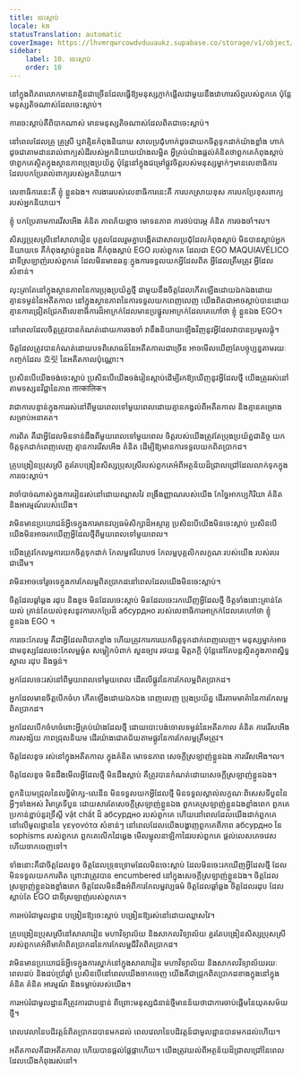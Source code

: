 ```yaml
---
title: ចេះស្តាប់
locale: km
statusTranslation: automatic
coverImage: https://lhvmrqwrcowdvduuaukz.supabase.co/storage/v1/object/public/strapi-uploads/small_cover-educacion-fundamental.webp-2d51a7828a2b1309555be27f7e2a61a0.webp
sidebar:
    label: 10. ចេះស្តាប់
    order: 10
---
```

នៅក្នុងពិភពលោកមានវាគ្មិនជាច្រើនដែលធ្វើឱ្យមនុស្សភ្ញាក់ផ្អើលជាមួយនឹងវោហារស័ព្ទរបស់ពួកគេ ប៉ុន្តែមនុស្សតិចណាស់ដែលចេះស្តាប់។

ការចេះស្តាប់គឺពិបាកណាស់ មានមនុស្សតិចណាស់ដែលពិតជាចេះស្តាប់។

នៅពេលដែលគ្រូ គ្រូស្រី ឬវាគ្មិនកំពុងនិយាយ សាលប្រជុំហាក់ដូចជាយកចិត្តទុកដាក់យ៉ាងខ្លាំង ហាក់ដូចជាតាមដានរាល់ពាក្យសំដីរបស់អ្នកនិយាយយ៉ាងលម្អិត អ្វីគ្រប់យ៉ាងផ្តល់គំនិតថាពួកគេកំពុងស្តាប់ ថាពួកគេស្ថិតក្នុងស្ថានភាពប្រុងប្រយ័ត្ន ប៉ុន្តែនៅក្នុងជម្រៅផ្លូវចិត្តរបស់មនុស្សម្នាក់ៗមានលេខាធិការដែលបកប្រែរាល់ពាក្យរបស់អ្នកនិយាយ។

លេខាធិការនេះគឺ ខ្ញុំ ខ្លួនឯង។ ការងាររបស់លេខាធិការនេះគឺ ការបកស្រាយខុស ការបកប្រែខុសពាក្យរបស់អ្នកនិយាយ។

ខ្ញុំ បកប្រែតាមការរើសអើង គំនិត ភាពភ័យខ្លាច មោទនភាព ការថប់បារម្ភ គំនិត ការចងចាំ។ល។

សិស្សប្រុសស្រីនៅសាលារៀន បុគ្គលដែលរួមគ្នាបង្កើតជាសាលប្រជុំដែលកំពុងស្តាប់ មិនបានស្តាប់អ្នកនិយាយទេ គឺកំពុងស្តាប់ខ្លួនឯង គឺកំពុងស្តាប់ EGO របស់ពួកគេ ដែលជា EGO MAQUIAVÉLICO ជាទីស្រឡាញ់របស់ពួកគេ ដែលមិនមានឆន្ទៈក្នុងការទទួលយកអ្វីដែលពិត អ្វីដែលត្រឹមត្រូវ អ្វីដែលសំខាន់។

លុះត្រាតែនៅក្នុងស្ថានភាពនៃការប្រុងប្រយ័ត្នថ្មី ជាមួយនឹងចិត្តដែលកើតឡើងដោយឯកឯងដោយគ្មានទម្ងន់នៃអតីតកាល នៅក្នុងស្ថានភាពនៃការទទួលយកពេញលេញ យើងពិតជាអាចស្តាប់បានដោយគ្មានការជ្រៀតជ្រែកពីលេខាធិការដ៏អាក្រក់ដែលមានប្រផ្នូលអាក្រក់ដែលគេហៅថា ខ្ញុំ ខ្លួនឯង EGO។

នៅពេលដែលចិត្តត្រូវបានកំណត់ដោយការចងចាំ វានឹងនិយាយឡើងវិញនូវអ្វីដែលវាបានប្រមូលផ្ដុំ។

ចិត្តដែលត្រូវបានកំណត់ដោយបទពិសោធន៍នៃអតីតកាលជាច្រើន អាចមើលឃើញតែបច្ចុប្បន្នតាមរយៈកញ្ចក់ដែល 흐릿 នៃអតីតកាលប៉ុណ្ណោះ។

ប្រសិនបើយើងចង់ចេះស្តាប់ ប្រសិនបើយើងចង់រៀនស្តាប់ដើម្បីរកឱ្យឃើញនូវអ្វីដែលថ្មី យើងត្រូវរស់នៅតាមទស្សនវិជ្ជានៃភាព तात्कालिक។

វាជាការបន្ទាន់ក្នុងការរស់នៅពីមួយពេលទៅមួយពេលដោយគ្មានកង្វល់ពីអតីតកាល និងគ្មានគម្រោងសម្រាប់អនាគត។

ការពិត គឺជាអ្វីដែលមិនទាន់ដឹងពីមួយពេលទៅមួយពេល ចិត្តរបស់យើងត្រូវតែប្រុងប្រយ័ត្នជានិច្ច យកចិត្តទុកដាក់ពេញលេញ គ្មានការរើសអើង គំនិត ដើម្បីឱ្យមានការទទួលយកពិតប្រាកដ។

គ្រូបង្រៀនប្រុសស្រី គួរតែបង្រៀនសិស្សប្រុសស្រីរបស់ពួកគេអំពីអត្ថន័យដ៏ជ្រាលជ្រៅដែលលាក់ទុកក្នុងការចេះស្តាប់។

វាចាំបាច់ណាស់ក្នុងការរៀនរស់នៅដោយឈ្លាសវៃ ពង្រឹងញ្ញាណរបស់យើង កែច្នៃអាកប្បកិរិយា គំនិត និងអារម្មណ៍របស់យើង។

វាមិនមានប្រយោជន៍អ្វីទេក្នុងការមានវប្បធម៌សិក្សាដ៏អស្ចារ្យ ប្រសិនបើយើងមិនចេះស្តាប់ ប្រសិនបើយើងមិនអាចរកឃើញអ្វីដែលថ្មីពីមួយពេលទៅមួយពេល។

យើងត្រូវកែលម្អការយកចិត្តទុកដាក់ កែលម្អឥរិយាបថ កែលម្អបុគ្គលិកលក្ខណៈរបស់យើង របស់របរជាដើម។

វាមិនអាចទៅរួចទេក្នុងការកែលម្អពិតប្រាកដនៅពេលដែលយើងមិនចេះស្តាប់។

ចិត្តដែលឆ្គាំឆ្គង រដុប និងខូច មិនដែលចេះស្តាប់ មិនដែលចេះរកឃើញអ្វីដែលថ្មី ចិត្តទាំងនោះគ្រាន់តែយល់ គ្រាន់តែយល់ខុសនូវការបកប្រែដ៏ абсурдно របស់លេខាធិការអាក្រក់ដែលគេហៅថា ខ្ញុំ ខ្លួនឯង EGO ។

ការចេះកែលម្អ គឺជាអ្វីដែលពិបាកខ្លាំង ហើយត្រូវការការយកចិត្តទុកដាក់ពេញលេញ។ មនុស្សម្នាក់អាចជាមនុស្សដែលចេះកែលម្អម៉ូត សម្លៀកបំពាក់ សួនច្បារ រថយន្ត មិត្តភក្តិ ប៉ុន្តែនៅតែបន្តស្ថិតក្នុងភាពស្និទ្ធស្នាល រដុប និងធ្ងន់។

អ្នកដែលចេះរស់នៅពីមួយពេលទៅមួយពេល ដើរលើផ្លូវនៃការកែលម្អពិតប្រាកដ។

អ្នកដែលមានចិត្តបើកចំហ កើតឡើងដោយឯកឯង ពេញលេញ ប្រុងប្រយ័ត្ន ដើរតាមមាគ៌ានៃការកែលម្អពិតប្រាកដ។

អ្នកដែលបើកចំហចំពោះអ្វីគ្រប់យ៉ាងដែលថ្មី ដោយបោះបង់ចោលទម្ងន់នៃអតីតកាល គំនិត ការរើសអើង ការសង្ស័យ ភាពជ្រុលនិយម ដើរយ៉ាងជោគជ័យតាមផ្លូវនៃការកែលម្អត្រឹមត្រូវ។

ចិត្តដែលខូច រស់នៅក្នុងអតីតកាល ក្នុងគំនិត មោទនភាព សេចក្តីស្រឡាញ់ខ្លួនឯង ការរើសអើង។ល។

ចិត្តដែលខូច មិនដឹងមើលអ្វីដែលថ្មី មិនដឹងស្តាប់ គឺត្រូវបានកំណត់ដោយសេចក្តីស្រឡាញ់ខ្លួនឯង។

ពួកនិយមជ្រុលនៃលទ្ធិម៉ាក្ស-លេនីន មិនទទួលយកអ្វីដែលថ្មី មិនទទួលស្គាល់លក្ខណៈពិសេសទីបួននៃអ្វីៗទាំងអស់ វិមាត្រទីបួន ដោយសារតែសេចក្តីស្រឡាញ់ខ្លួនឯង ពួកគេស្រឡាញ់ខ្លួនឯងខ្លាំងពេក ពួកគេប្រកាន់ខ្ជាប់នូវទ្រឹស្តី vật chất ដ៏ абсурдно របស់ពួកគេ ហើយនៅពេលដែលយើងដាក់ពួកគេនៅលើមូលដ្ឋាននៃ γεγονότα សំខាន់ៗ នៅពេលដែលយើងបង្ហាញពួកគេពីភាព абсурдно នៃ sophisms របស់ពួកគេ ពួកគេលើកដៃឆ្វេង មើលម្ជុលនាឡិកាដៃរបស់ពួកគេ ផ្តល់លេសគេចវេស ហើយចាកចេញទៅ។

ទាំងនោះគឺជាចិត្តដែលខូច ចិត្តដែលទ្រុឌទ្រោមដែលមិនចេះស្តាប់ ដែលមិនចេះរកឃើញអ្វីដែលថ្មី ដែលមិនទទួលយកការពិត ព្រោះវាត្រូវបាន encumbered នៅក្នុងសេចក្តីស្រឡាញ់ខ្លួនឯង។ ចិត្តដែលស្រឡាញ់ខ្លួនឯងខ្លាំងពេក ចិត្តដែលមិនដឹងអំពីការកែលម្អវប្បធម៌ ចិត្តដែលឆ្គាំឆ្គង ចិត្តដែលរដុប ដែលស្តាប់តែ EGO ជាទីស្រឡាញ់របស់ពួកគេ។

ការអប់រំជាមូលដ្ឋាន បង្រៀនឱ្យចេះស្តាប់ បង្រៀនឱ្យរស់នៅដោយឈ្លាសវៃ។

គ្រូបង្រៀនប្រុសស្រីនៅសាលារៀន មហាវិទ្យាល័យ និងសាកលវិទ្យាល័យ គួរតែបង្រៀនសិស្សប្រុសស្រីរបស់ពួកគេអំពីមាគ៌ាពិតប្រាកដនៃការកែលម្អជីវិតពិតប្រាកដ។

វាមិនមានប្រយោជន៍អ្វីទេក្នុងការស្នាក់នៅក្នុងសាលារៀន មហាវិទ្យាល័យ និងសាកលវិទ្យាល័យរយៈពេលដប់ និងដប់ប្រាំឆ្នាំ ប្រសិនបើនៅពេលយើងចាកចេញ យើងគឺជាជ្រូកពិតប្រាកដខាងក្នុងនៅក្នុងគំនិត គំនិត អារម្មណ៍ និងទម្លាប់របស់យើង។

ការអប់រំជាមូលដ្ឋានគឺត្រូវការជាបន្ទាន់ ពីព្រោះមនុស្សជំនាន់ថ្មីមានន័យថាជាការចាប់ផ្តើមនៃយុគសម័យថ្មី។

ពេលវេលានៃបដិវត្តន៍ពិតប្រាកដបានមកដល់ ពេលវេលានៃបដិវត្តន៍ជាមូលដ្ឋានបានមកដល់ហើយ។

អតីតកាលគឺជាអតីតកាល ហើយបានផ្តល់ផ្លែផ្កាហើយ។ យើងត្រូវយល់ពីអត្ថន័យដ៏ជ្រាលជ្រៅនៃពេលដែលយើងកំពុងរស់នៅ។

